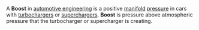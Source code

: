 A '''Boost''' in [[automotive engineering]] is a positive [[manifold]] [[pressure]] in cars with [[turbocharger]]s or [[supercharger]]s. '''Boost''' is pressure above atmospheric pressure that the turbocharger or supercharger is creating.

{{stub}}